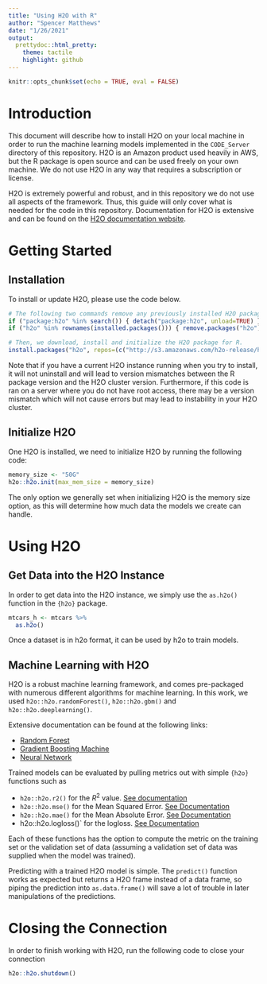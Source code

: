 ```yaml
---
title: "Using H2O with R"
author: "Spencer Matthews"
date: "1/26/2021"
output:
  prettydoc::html_pretty:
    theme: tactile
    highlight: github
---
```


```r
knitr::opts_chunk$set(echo = TRUE, eval = FALSE)
```

# Introduction

This document will describe how to install H2O on your local machine in order to run the machine learning models implemented in the `CODE_Server` directory of this repository.
H2O is an Amazon product used heavily in AWS, but the R package is open source and can be used freely on your own machine.
We do not use H2O in any way that requires a subscription or license.

H2O is extremely powerful and robust, and in this repository we do not use all aspects of the framework.
Thus, this guide will only cover what is needed for the code in this repository.
Documentation for H2O is extensive and can be found on the [H2O documentation website](http://h2o-release.s3.amazonaws.com/h2o/master/1735/docs-website/index.html).

# Getting Started

## Installation

To install or update H2O, please use the code below.
```r
# The following two commands remove any previously installed H2O packages for R.
if ("package:h2o" %in% search()) { detach("package:h2o", unload=TRUE) }
if ("h2o" %in% rownames(installed.packages())) { remove.packages("h2o") }

# Then, we download, install and initialize the H2O package for R.
install.packages("h2o", repos=(c("http://s3.amazonaws.com/h2o-release/h2o/master/1497/R", getOption("repos"))))
```

Note that if you have a current H2O instance running when you try to install, it will not uninstall and will lead to version mismatches between the R package version and the H2O cluster version.
Furthermore, if this code is ran on a server where you do not have root access, there may be a version mismatch which will not cause errors but may lead to instability in your H2O cluster.

## Initialize H2O

One H2O is installed, we need to initialize H2O by running the following code:

```r
memory_size <- "50G"
h2o::h2o.init(max_mem_size = memory_size)
```

The only option we generally set when initializing H2O is the memory size option, as this will determine how much data the models we create can handle.

# Using H2O

## Get Data into the H2O Instance

In order to get data into the H2O instance, we simply use the `as.h2o()` function in the `{h2o}` package.

```r
mtcars_h <- mtcars %>%
  as.h2o()
```

Once a dataset is in h2o format, it can be used by h2o to train models.

## Machine Learning with H2O

H2O is a robust machine learning framework, and comes pre-packaged with numerous different algorithms for machine learning.
In this work, we used `h2o::h2o.randomForest()`, `h2o::h2o.gbm()` and `h2o::h2o.deeplearning()`.

Extensive documentation can be found at the following links:

* [Random Forest](https://docs.h2o.ai/h2o/latest-stable/h2o-r/docs/reference/h2o.randomForest.html)
* [Gradient Boosting Machine](https://docs.h2o.ai/h2o/latest-stable/h2o-r/docs/reference/h2o.gbm.html)
* [Neural Network](https://docs.h2o.ai/h2o/latest-stable/h2o-r/docs/reference/h2o.deeplearning.html)

Trained models can be evaluated by pulling metrics out with simple `{h2o}` functions such as 

* `h2o::h2o.r2()` for the $R^2$ value. [See documentation](https://docs.h2o.ai/h2o/latest-stable/h2o-r/docs/reference/h2o.r2.html)
* `h2o::h2o.mse()` for the Mean Squared Error. [See Documentation](https://docs.h2o.ai/h2o/latest-stable/h2o-r/docs/reference/h2o.mse.html)
* `h2o::h2o.mae()` for the Mean Absolute Error. [See Documentation](https://docs.h2o.ai/h2o/latest-stable/h2o-r/docs/reference/h2o.mae.html)
* h2o::h2o.logloss()` for the logloss. [See Documentation](https://docs.h2o.ai/h2o/latest-stable/h2o-r/docs/reference/h2o.logloss.html)

Each of these functions has the option to compute the metric on the training set or the validation set of data (assuming a validation set of data was supplied when the model was trained).

Predicting with a trained H2O model is simple.
The `predict()` function works as expected but returns a H2O frame instead of a data frame, so piping the prediction into `as.data.frame()` will save a lot of trouble in later manipulations of the predictions.

# Closing the Connection

In order to finish working with H2O, run the following code to close your connection
```r
h2o::h2o.shutdown()
```






